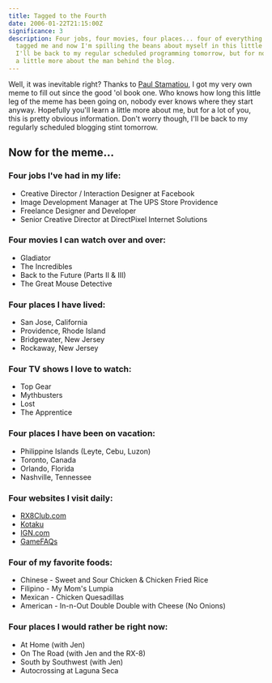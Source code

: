 ```yaml
---
title: Tagged to the Fourth
date: 2006-01-22T21:15:00Z
significance: 3
description: Four jobs, four movies, four places... four of everything. Paul
  tagged me and now I'm spilling the beans about myself in this little meme.
  I'll be back to my regular scheduled programming tomorrow, but for now, learn
  a little more about the man behind the blog.
---
```


Well, it was inevitable right? Thanks to [Paul Stamatiou][1], I got my very own meme to fill out since the good 'ol book one. Who knows how long this little leg of the meme has been going on, nobody ever knows where they start anyway. Hopefully you'll learn a little more about me, but for a lot of you, this is pretty obvious information. Don't worry though, I'll be back to my regularly scheduled blogging stint tomorrow.

## Now for the meme...

### Four jobs I've had in my life:

*   Creative Director / Interaction Designer at Facebook
*   Image Development Manager at The UPS Store Providence
*   Freelance Designer and Developer
*   Senior Creative Director at DirectPixel Internet Solutions

### Four movies I can watch over and over:

*   Gladiator
*   The Incredibles
*   Back to the Future (Parts II & III)
*   The Great Mouse Detective

### Four places I have lived:

*   San Jose, California
*   Providence, Rhode Island
*   Bridgewater, New Jersey
*   Rockaway, New Jersey

### Four TV shows I love to watch:

*   Top Gear
*   Mythbusters
*   Lost
*   The Apprentice

### Four places I have been on vacation:

*   Philippine Islands (Leyte, Cebu, Luzon)
*   Toronto, Canada
*   Orlando, Florida
*   Nashville, Tennessee

### Four websites I visit daily:

*   [RX8Club.com][2]
*   [Kotaku][3]
*   [IGN.com][4]
*   [GameFAQs][5]

### Four of my favorite foods:

*   Chinese - Sweet and Sour Chicken & Chicken Fried Rice
*   Filipino - My Mom's Lumpia
*   Mexican - Chicken Quesadillas
*   American - In-n-Out Double Double with Cheese (No Onions)

### Four places I would rather be right now:

*   At Home (with Jen)
*   On The Road (with Jen and the RX-8)
*   South by Southwest (with Jen)
*   Autocrossing at Laguna Seca

[1]: http://paulstamatiou.com
[2]: http://rx8club.com
[3]: http://kotaku.com
[4]: http://ign.com
[5]: http://gamefaqs.com
